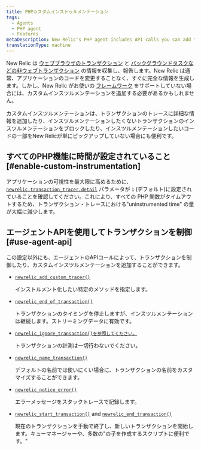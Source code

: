 ```yaml
---
title: PHPカスタムインストゥルメンテーション
tags:
  - Agents
  - PHP agent
  - Features
metaDescription: New Relic's PHP agent includes API calls you can add to your app to collect additional custom instrumentation for web and non-web transactions.
translationType: machine
---
```


New Relic は [ウェブブラウザのトランザクション](/docs/apm/transactions/intro-transactions/transactions-new-relic-apm) と [バックグラウンドタスクなどの非ウェブトランザクション](/docs/apm/transactions/intro-transactions/monitor-background-processes-other-non-web-transactions) の情報を収集し、報告します。New Relic は通常、アプリケーションのコードを変更することなく、すぐに完全な情報を生成します。しかし、New Relic がお使いの [フレームワーク](/docs/agents/php-agent/getting-started/php-agent-compatibility-requirements#frameworks) をサポートしていない場合には、カスタムインスツルメンテーションを追加する必要があるかもしれません。

カスタムインスツルメンテーションは、トランザクションのトレースに詳細な情報を追加したり、インスツルメンテーションしたくないトランザクションのインスツルメンテーションをブロックしたり、インスツルメンテーションしたいコードの一部をNew Relicが単にピックアップしていない場合にも便利です。

## すべてのPHP機能に時間が設定されていること [#enable-custom-instrumentation]

アプリケーションの可視性を最大限に高めるために、 [`newrelic.transaction_tracer.detail`](/docs/agents/php-agent/configuration/php-agent-newrelicini-settings#inivar-tt-detail) パラメータが `1` (デフォルト)に設定されていることを確認してください。これにより、すべての PHP 関数がタイムアウトするため、トランザクション・トレースにおける"uninstrumented time" の量が大幅に減少します。

## エージェントAPIを使用してトランザクションを制御 [#use-agent-api]

この設定以外にも、エージェントのAPIコールによって、トランザクションを制御したり、カスタムインスツルメンテーションを追加することができます。

* [`newrelic_add_custom_tracer()`](/docs/agents/php-agent/php-agent-api/newrelic_add_custom_tracer)

  インストルメント化したい特定のメソッドを指定します。

* [`newrelic_end_of_transaction()`](/docs/agents/php-agent/php-agent-api/newrelic_end_of_transaction)

  トランザクションのタイミングを停止しますが、インスツルメンテーションは継続します。ストリーミングデータに有効です。

* [`newrelic_ignore_transaction()を参照してください。`](/docs/agents/php-agent/php-agent-api/newrelic_ignore_transaction)

  トランザクションの計測は一切行わないでください。

* [`newrelic_name_transaction()`](/docs/agents/php-agent/php-agent-api/newrelic_name_transaction)

  デフォルトの名前では使いにくい場合に、トランザクションの名前をカスタマイズすることができます。

* [`newrelic_notice_error()`](/docs/agents/php-agent/php-agent-api/newrelic_notice_error)

  エラーメッセージをスタックトレースで記録します。

* [`newrelic_start_transaction()`](/docs/agents/php-agent/php-agent-api/newrelic_start_transaction) and [`newrelic_end_transaction()`](/docs/agents/php-agent/php-agent-api/newrelic_end_transaction)

  現在のトランザクションを手動で終了し、新しいトランザクションを開始します。キューマネージャーや、多数の"の子を作成するスクリプトに便利です。"